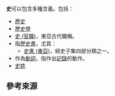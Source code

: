 '''史'''可以包含多種含義。包括：
*[[歷史|歷史]]
*[[歷史學|歷史學]]
*[[史_(官職)|史 (官職)]]，東亞古代職稱。
*指[[歷史書|歷史書]]，尤其：
**[[史書_(東亞)|史書 (東亞)]]，經史子集四部分類之一。
*作為[[動詞|動詞]]，指作出[[記錄|記錄]]的動作。
*[[史姓|史姓]]

==參考來源==
<references/>

{{消歧義|S|Cat=一字消歧義}}
